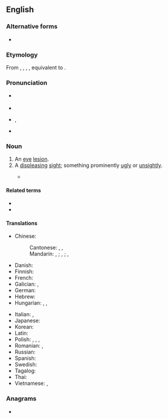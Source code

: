 ==English==

===Alternative forms===
* {{alter|en|eye-sore}}

===Etymology===
From {{inh|en|enm|eye sor}}, {{m|enm|eie-sor}}, {{m|enm|eyen soore}}, {{m|enm|eæge-sare}}, equivalent to {{af|en|eye|sore}}.

===Pronunciation===
* {{a|UK}} {{IPA|en|/ˈaɪsɔː/}}
* {{audio|en|LL-Q1860 (eng)-Vealhurl-eyesore.wav|Audio (Southern England)}}
* {{a|US}} {{IPA|en|/ˈaɪsɔɹ/}}, {{enPR|īʹsôr}}
* {{rhymes|en|aɪsɔː(ɹ)|s=2}}

===Noun===
{{en-noun}}

# An [[eye]] [[lesion]].
# A [[displeasing]] [[sight]]; something prominently [[ugly]] or [[unsightly]].
#: {{ux|en|The building, towering over its surroundings with its square concrete frame and reflective walls of gold-tinted glass, was an '''eyesore''' visible throughout the city.}}
#* {{quote-journal|en|date=2021 December 15|author=Robin Leleux|title=Awards honour the best restoration projects: The Network Rail Community Award: Saltash and Stow|journal=RAIL|issue=946|page=58|text=Two entrants shared this award for their work on two quite different stations, but with the same purpose of bringing a redundant station building back into use for the benefit of the community, with the added result of conserving an historic building. Saltash Town Council bought Saltash station building after it had become very decrepit and 'an '''eyesore'''' - such that it was nearly pulled down to make way for housing.}}
#: {{ant|en|feast for the eyes|eye candy}}

====Related terms====
* {{l|en|earsore}}
* {{l|en|nosesore}}

====Translations====
{{trans-top|a displeasing sight}}
* Chinese:
*: Cantonese: {{t|yue|篤口篤鼻|tr=duk1 hau2 duk1 bei6}}, {{t|yue|篤眼篤鼻|tr=duk1 ngaan5 duk1 bei6}}, {{t|yue|眼冤|tr=ngaan5 jyun1}}
*: Mandarin: {{t+|cmn|眼中釘}}, {{t+|cmn|眼中钉|tr=yǎnzhōngdīng}}; {{t|cmn|肉中刺，眼中釘}}, {{t|cmn|肉中刺，眼中钉|tr=ròuzhōngcì, yǎnzhōngdīng}}; {{t|cmn|有礙觀瞻}}, {{t|cmn|有碍观瞻|tr=yǒu'àiguānzhān}}
* Danish: {{t|da|øjebæ|c}} {{qualifier|building}}
* Finnish: {{t+|fi|rumilus}}
* French: {{t+|fr|horreur|f}}
* Galician: {{t|gl|cordobello|m}}, {{t|gl|calandraca|f}}
* German: {{t+|de|Schandfleck|m}}
* Hebrew: {{t|he|[[מַחֲזֶה]] [[לֹא]] [[נָעִים]]|f|tr=makhazé lo na'ím}}
* Hungarian: {{t+|hu|csúfság}}, {{q|to be an eyesore}} {{t|hu|[[bántja]] a [[szemet]]}}, {{t+|hu|éktelenkedik}}
{{trans-mid}}
* Italian: {{t|it|pugno in un occhio|m}}, {{t+|it|obbrobrio|m}}
* Japanese: {{t|ja|目障り|tr=mezawari}}
* Korean: {{t|ko|눈엣가시}}
* Latin: {{t|la|[[rēs]] [[odiosus|odiōsa]]|f}}
* Polish: {{t|pl|brzydactwo|n}}, {{t+|pl|paskudztwo|n}}, {{t+|pl|szkarada|f}}, {{t+|pl|szkaradzieństwo|n}}
* Romanian: {{t|ro|[[oroare]] [[vizual|vizuală]]|f}}, {{t|ro|[[dezgust]] [[vizual]]|n}}
* Russian: {{t+|ru|уро́дство|n}}
* Spanish: {{t|es|esperpento|m}}
* Swedish: {{t+|sv|schabrak|n}}
* Tagalog: {{t|tl|sulyak}}
* Thai: {{t|th|[[ทัศนะ]][[อุจาด]]|tr=tát-sà-ná ù-jàat}}
* Vietnamese: {{t|vi|[[điều]] [[ngứa mắt]]}}, {{t|vi|[[điều]] [[chướng mắt]]}}
{{trans-bottom}}

===Anagrams===
* {{anagrams|en|a=eeeorsy|Eeyores}}

{{C|en|Appearance}}